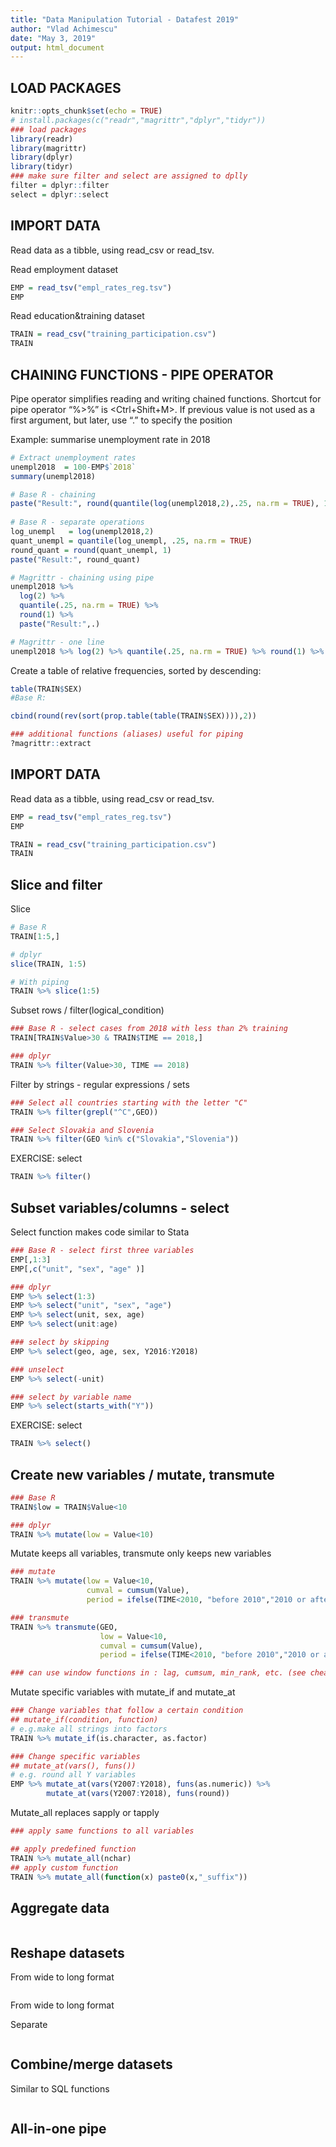 ```yaml
---
title: "Data Manipulation Tutorial - Datafest 2019"
author: "Vlad Achimescu"
date: "May 3, 2019"
output: html_document
---
```


## LOAD PACKAGES

```r
knitr::opts_chunk$set(echo = TRUE)
# install.packages(c("readr","magrittr","dplyr","tidyr"))
### load packages
library(readr)
library(magrittr)
library(dplyr)
library(tidyr)
### make sure filter and select are assigned to dplly
filter = dplyr::filter
select = dplyr::select
```


## IMPORT DATA

Read data as a tibble, using read_csv or read_tsv.

Read employment dataset
```r
EMP = read_tsv("empl_rates_reg.tsv")
EMP
```

Read education&training dataset
```r
TRAIN = read_csv("training_participation.csv")
TRAIN
```


## CHAINING FUNCTIONS - PIPE OPERATOR

Pipe operator simplifies reading and writing chained functions.
Shortcut for pipe operator "%>%" is <Ctrl+Shift+M>.
If previous value is not used as a first argument, but later, use "." to specify the position

Example: summarise unemployment rate in 2018

```r
# Extract unemployment rates
unempl2018  = 100-EMP$`2018`
summary(unempl2018)

# Base R - chaining
paste("Result:", round(quantile(log(unempl2018,2),.25, na.rm = TRUE), 1))
      
# Base R - separate operations
log_unempl   = log(unempl2018,2)
quant_unempl = quantile(log_unempl, .25, na.rm = TRUE)
round_quant = round(quant_unempl, 1)
paste("Result:", round_quant)

# Magrittr - chaining using pipe
unempl2018 %>% 
  log(2) %>% 
  quantile(.25, na.rm = TRUE) %>% 
  round(1) %>% 
  paste("Result:",.)

# Magrittr - one line
unempl2018 %>% log(2) %>% quantile(.25, na.rm = TRUE) %>% round(1) %>% paste("Result:",.)
```

Create a table of relative frequencies, sorted by descending:
```r
table(TRAIN$SEX)
#Base R:

cbind(round(rev(sort(prop.table(table(TRAIN$SEX)))),2))
```

```r
### additional functions (aliases) useful for piping
?magrittr::extract
```


## IMPORT DATA

Read data as a tibble, using read_csv or read_tsv.

```r
EMP = read_tsv("empl_rates_reg.tsv")
EMP
```

```r
TRAIN = read_csv("training_participation.csv")
TRAIN
```

## Slice and filter

Slice

```r
# Base R
TRAIN[1:5,]

# dplyr
slice(TRAIN, 1:5)

# With piping
TRAIN %>% slice(1:5)
```

Subset rows / filter(logical_condition)

```r
### Base R - select cases from 2018 with less than 2% training
TRAIN[TRAIN$Value>30 & TRAIN$TIME == 2018,]

### dplyr
TRAIN %>% filter(Value>30, TIME == 2018)
```

Filter by strings - regular expressions / sets

```r
### Select all countries starting with the letter "C"
TRAIN %>% filter(grepl("^C",GEO))

### Select Slovakia and Slovenia
TRAIN %>% filter(GEO %in% c("Slovakia","Slovenia"))
```

EXERCISE: select
```r
TRAIN %>% filter()
```

## Subset variables/columns - select

Select function makes code similar to Stata

```r
### Base R - select first three variables
EMP[,1:3]
EMP[,c("unit", "sex", "age" )]

### dplyr
EMP %>% select(1:3)
EMP %>% select("unit", "sex", "age")
EMP %>% select(unit, sex, age)
EMP %>% select(unit:age)
```

```r
### select by skipping
EMP %>% select(geo, age, sex, Y2016:Y2018)

### unselect
EMP %>% select(-unit)

### select by variable name
EMP %>% select(starts_with("Y"))
```

EXERCISE: select 

```r
TRAIN %>% select()
```


## Create new variables / mutate, transmute

```r
### Base R
TRAIN$low = TRAIN$Value<10

### dplyr
TRAIN %>% mutate(low = Value<10)
```

Mutate keeps all variables, transmute only keeps new variables

```r
### mutate
TRAIN %>% mutate(low = Value<10,
                 cumval = cumsum(Value),
                 period = ifelse(TIME<2010, "before 2010","2010 or after"))

### transmute
TRAIN %>% transmute(GEO,
                    low = Value<10,
                    cumval = cumsum(Value),
                    period = ifelse(TIME<2010, "before 2010","2010 or after"))

### can use window functions in : lag, cumsum, min_rank, etc. (see cheat sheet)
```


Mutate specific variables with mutate_if and mutate_at

```r
### Change variables that follow a certain condition
## mutate_if(condition, function)
# e.g.make all strings into factors
TRAIN %>% mutate_if(is.character, as.factor)

### Change specific variables
## mutate_at(vars(), funs())
# e.g. round all Y variables
EMP %>% mutate_at(vars(Y2007:Y2018), funs(as.numeric)) %>%
        mutate_at(vars(Y2007:Y2018), funs(round))
```


Mutate_all replaces sapply or tapply

```r
### apply same functions to all variables

## apply predefined function
TRAIN %>% mutate_all(nchar)
## apply custom function
TRAIN %>% mutate_all(function(x) paste0(x,"_suffix"))
```


## Aggregate data

```r

```

## Reshape datasets

From wide to long format

```r

```

From wide to long format

Separate 

```r

```

## Combine/merge datasets

Similar to SQL functions

```r

```

## All-in-one pipe

```r

```
